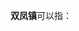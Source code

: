 '''双凤镇'''可以指：
{{PRC admin/disambig|32/05/85/105/000|45/09/23/102/000|50/01/17/112/000|51/10/28/105/000|51/13/25/111/000}}
{{disambig|cat=三字中国镇名消歧义}}